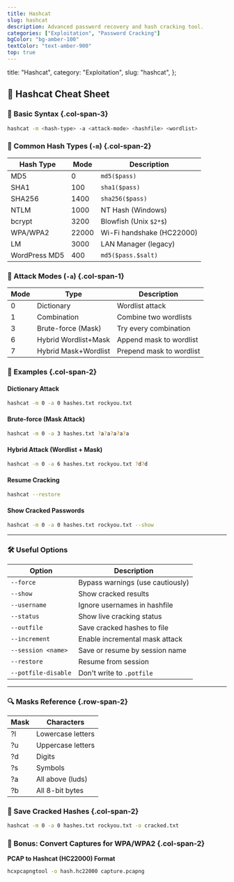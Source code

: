 ```yaml
---
title: Hashcat
slug: hashcat
description: Advanced password recovery and hash cracking tool.
categories: ["Exploitation", "Password Cracking"]
bgColor: "bg-amber-100"
textColor: "text-amber-900"
top: true
---
```


  title: "Hashcat",
  category: "Exploitation",
  slug: "hashcat",
};

## 🔑 Hashcat Cheat Sheet

### 🧩 Basic Syntax {.col-span-3}

```bash
hashcat -m <hash-type> -a <attack-mode> <hashfile> <wordlist>
```

### 🔢 Common Hash Types (`-m`) {.col-span-2}

| Hash Type     | Mode  | Description               |
| ------------- | ----- | ------------------------- |
| MD5           | 0     | `md5($pass)`              |
| SHA1          | 100   | `sha1($pass)`             |
| SHA256        | 1400  | `sha256($pass)`           |
| NTLM          | 1000  | NT Hash (Windows)         |
| bcrypt        | 3200  | Blowfish (Unix `$2*$`)    |
| WPA/WPA2      | 22000 | Wi-Fi handshake (HC22000) |
| LM            | 3000  | LAN Manager (legacy)      |
| WordPress MD5 | 400   | `md5($pass.$salt)`        |

### 🎯 Attack Modes (`-a`) {.col-span-1}

| Mode | Type                 | Description              |
| ---- | -------------------- | ------------------------ |
| 0    | Dictionary           | Wordlist attack          |
| 1    | Combination          | Combine two wordlists    |
| 3    | Brute-force (Mask)   | Try every combination    |
| 6    | Hybrid Wordlist+Mask | Append mask to wordlist  |
| 7    | Hybrid Mask+Wordlist | Prepend mask to wordlist |

### 📂 Examples {.col-span-2}

#### Dictionary Attack

```bash
hashcat -m 0 -a 0 hashes.txt rockyou.txt
```

#### Brute-force (Mask Attack)

```bash
hashcat -m 0 -a 3 hashes.txt ?a?a?a?a?a
```

#### Hybrid Attack (Wordlist + Mask)

```bash
hashcat -m 0 -a 6 hashes.txt rockyou.txt ?d?d
```

#### Resume Cracking

```bash
hashcat --restore
```

#### Show Cracked Passwords

```bash
hashcat -m 0 -a 0 hashes.txt rockyou.txt --show
```

---

### 🛠️ Useful Options

| Option              | Description                      |
| ------------------- | -------------------------------- |
| `--force`           | Bypass warnings (use cautiously) |
| `--show`            | Show cracked results             |
| `--username`        | Ignore usernames in hashfile     |
| `--status`          | Show live cracking status        |
| `--outfile`         | Save cracked hashes to file      |
| `--increment`       | Enable incremental mask attack   |
| `--session <name>`  | Save or resume by session name   |
| `--restore`         | Resume from session              |
| `--potfile-disable` | Don't write to `.potfile`        |

---

### 🔍 Masks Reference {.row-span-2}

| Mask | Characters        |
| ---- | ----------------- |
| ?l   | Lowercase letters |
| ?u   | Uppercase letters |
| ?d   | Digits            |
| ?s   | Symbols           |
| ?a   | All above (luds)  |
| ?b   | All 8-bit bytes   |

### 📁 Save Cracked Hashes {.col-span-2}

```bash
hashcat -m 0 -a 0 hashes.txt rockyou.txt -o cracked.txt
```

### 📌 Bonus: Convert Captures for WPA/WPA2 {.col-span-2}

**PCAP to Hashcat (HC22000) Format**

```bash
hcxpcapngtool -o hash.hc22000 capture.pcapng
```
